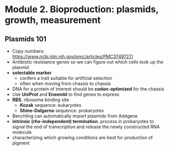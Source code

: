 # Module 2. Bioproduction: plasmids, growth, measurement

## Plasmids 101
- Copy numbers: https://www.ncbi.nlm.nih.gov/pmc/articles/PMC3749727/
- Antibiotic resistance genes so we can figure out which cells took up the plasmid
- **selectable marker**
  - confers a trait suitable for artificial selection
  - often when moving from chassis to chassis
- DNA for a protein of interest should be **codon-optimized** for the chassis
- Use **UniProt** and **Ensembl** to find genes to express
- **RBS**. ribosome binding site
  - **Kozak** sequence: eukaryotes
  - **Shine-Dalgarno** sequence: prokaryotes
- Benchling can automatically import plasmids from Addgene
- **intrinsic (rho-independent) termination**. process in prokaryotes to signal the end of transcription and release the newly constructed RNA molecule
- characterizing which growing conditions are best for production of pigment